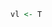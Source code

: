 %\VignetteIndexEntry{A new Title}
%\VignetteEngine{ThisWillFail}
%\VignetteEngine{MultipleVigEngineLines}

```r
vl <- T
```

```R
```
